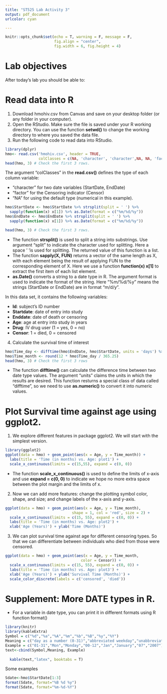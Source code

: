 ---
title: "ST525 Lab Activity 3"
output: pdf_document
urlcolor: cyan

---
```{r setup, include=FALSE}
knitr::opts_chunk$set(echo = T, warning = F, message = F, 
                      fig.align = "center", 
                      fig.width = 6, fig.height = 4)
```

# Lab objectives

After today's lab you should be able to:
\begin{itemize}
\item Read survival data into SAS with different format for time variable.
\item Put survival data into correct structure for survival analysis.
\item Create enhanced graphs with ggplot2.
\end{itemize}

# Read data into R

1. Download hmohiv.csv from Canvas and save on your desktop folder (or any folder in your computer).
2. Open the RStudio. Make sure the file is saved under your R working directory. You can use the function __setwd()__ to change the working directory to where you saved the data file.
3. Run the following code to read data into RStudio.
```{r}
library(dplyr)
hmo<- read.csv('hmohiv.csv', header = TRUE, 
               colClasses = c(NA, 'character', 'character',NA, NA, 'factor'))
head(hmo, 3) # Check the first 3 rows.
```
The argument "colClasses" in the __read.csv()__ defines the type of each column variable:

* "character" for two date variables (StartDate, EndDate) 
* "factor" for the Censoring indicator (Censor)
* "NA" for using the default type (numerical in this example).

```{r}
hmo$StartDate <- hmo$StartDate %>% strsplit(split = ' ') %>% 
  sapply(function(x) x[1]) %>% as.Date(format = c("%m/%d/%y")) 
hmo$EndDate <- hmo$EndDate %>% strsplit(split = ' ') %>% 
  sapply(function(x) x[1]) %>% as.Date(format = c("%m/%d/%y")) 

head(hmo, 3) # Check the first 3 rows.
```

* The function __strsplit()__ is used to split a string into substrings. Use argument "split" to indicate the character used for splitting. Here a space ' 'is used for splitting.  The returned value of this function is a list.
* The function __sapply(X, FUN)__ returns a vector of the same length as X, with each element being the result of applying FUN to the corresponding element of X. Here we use a function __function(x) x[1]__ to extract the first item of each list element.
* __as.Date()__ converts a string to a date type in R. The argument format is used to indicate the format of the string. Here "%m/%d/%y" means the strings (StartDate or EndDate) are in format "m/d/y".



In this data set, it contains the following variables:

* __Id__: subject's ID number
* __Startdate__: date of entry into study
* __Enddate__: date of death or censoring
* __Age__: age at entry into study in years
* __Drug__: IV drug user (1 = yes, 0 = no)
* __Censor__: 1 = died, 0 = censored

4. Calculate the survival time of interest
```{r}
hmo$Time_day <- difftime(hmo$EndDate, hmo$StartDate, units = 'days') %>% as.numeric()
hmo$Time_month <- round(12 * hmo$Time_day / 365.25)
head(hmo, 3) # Check the first 3 rows
```
* The function __difftime()__ can calculate the difference time between two date type values. The argument "units" claims the units in which the results are desired. This function resturns a special class of data called "difftime", so we need to use __as.numeric()__ to convert it into numeric values.

# Plot Survival time against age using ggplot2.
1. We explore different features in package ggplot2. We will start with the simplest version.

```{r}
library(ggplot2)
ggplot(data = hmo) + geom_point(aes(x = Age, y = Time_month)) +
  labs(title = 'Time (in months) vs. Age: plot1') +
  scale_x_continuous(limits = c(15,55), expand = c(0, 0))

```
* The function __scale_x_continuous()__ is used to define the limits of x-axis and use __expand = c(0, 0)__ to indicate we hope no more extra space between the plot margin and the limits of x.

2. Now we can add more features: change the plotting symbol color, shape, and size; and change labels of the x-axis and y-axis.

```{r}
ggplot(data = hmo) + geom_point(aes(x = Age, y = Time_month), 
                              shape = 1, col = 'red', size = 2) +
  scale_x_continuous(limits = c(15, 55), expand = c(0, 0)) +
  labs(title = 'Time (in months) vs. Age: plot2') +
  xlab('Age (Years)') + ylab('Time (Months)')
```

3. We can plot survival time against age for different censoring types. So that we can differentiate between individuals who died from those were censored.

```{r}
ggplot(data = hmo) + geom_point(aes(x = Age, y = Time_month, 
                                  color = Censor)) +
  scale_x_continuous(limits = c(15, 55), expand = c(0, 0)) +
  labs(title = 'Time (in months) vs. Age: plot3') +
  xlab('Age (Years)') + ylab('Survival Time (Months)') +
  scale_color_discrete(labels = c('censored', 'died'))
```

# Supplement: More DATE types in R.

* For a variable in date type, you can print it in different formats using R function format()

```{r}
library(knitr)
library(kableExtra)
Symbol = c("%d","%a","%A","%m","%b","%B","%y","%Y")
Meaning = c("day as a number (0-31)","abbreviated weekday","unabbreviated weekday","month (00-12)","abbreviated month","unabbreviated month","2-digit year","4-digit year")
Example = c("01-31","Mon","Monday","00-12","Jan","January","07","2007")
text<-cbind(Symbol,Meaning, Example) 
                
  kable(text,"latex", booktabs = T)
```


Some examples

```{r}
Sdate<-hmo$StartDate[1:3]
format(Sdate, format="%B %d %y")
format(Sdate, format="%m-%d-%Y")
```



